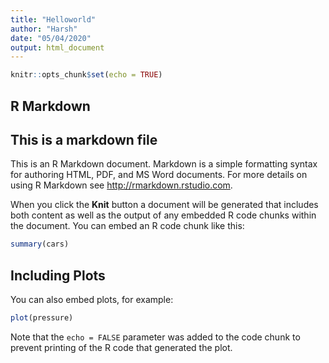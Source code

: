 ---
title: "Helloworld"
author: "Harsh"
date: "05/04/2020"
output: html_document
---

```{r setup, include=FALSE}
knitr::opts_chunk$set(echo = TRUE)
```

## R Markdown

## This is a markdown file 

This is an R Markdown document. Markdown is a simple formatting syntax for authoring HTML, PDF, and MS Word documents. For more details on using R Markdown see <http://rmarkdown.rstudio.com>.

When you click the **Knit** button a document will be generated that includes both content as well as the output of any embedded R code chunks within the document. You can embed an R code chunk like this:

```{r cars}
summary(cars)
```

## Including Plots

You can also embed plots, for example:

```{r pressure, echo=FALSE}
plot(pressure)
```

Note that the `echo = FALSE` parameter was added to the code chunk to prevent printing of the R code that generated the plot.
